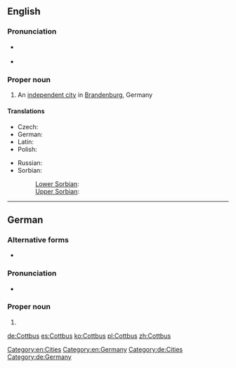 ==English==
{{wikipedia}}

===Pronunciation===
* {{a|US}} {{IPA|/ˈkɑtbʌs/|lang=en}}
* {{a|RP}} {{IPA|/ˈkɒtbʌs/|lang=en}}

===Proper noun===
{{en-proper noun}}

# An [[independent city]] in [[Brandenburg]], Germany

====Translations====
{{trans-top|city in Germany}}
* Czech: {{t|cs|Chotěbuz|m}}
* German: {{t+|de|Cottbus}}
* Latin: {{t|la|Cotbusium}}
* Polish: {{t+|pl|Chociebuż|m}}
{{trans-mid}}
* Russian: {{t|ru|Ко́тбус|m|sc=Cyrl|tr=Kótbus}}
* Sorbian:
*: [[Lower Sorbian]]: {{t|dsb|Chóśebuz|m}}
*: [[Upper Sorbian]]: {{t|hsb|Choćebuz|m}}
{{trans-bottom}}

[[Category:en:Cities]]
[[Category:en:Germany]]

----

==German==
{{wikipedia|lang=de}}

===Alternative forms===
* {{l/de|Kottbus}} {{qualifier|obsolete}}

===Pronunciation===
* {{IPA|/ˈkɔtbʊs/|lang=de}}

===Proper noun===
{{de-proper noun|n}}

# {{l|en|Cottbus}}

[[Category:de:Cities]]
[[Category:de:Germany]]

[[de:Cottbus]]
[[es:Cottbus]]
[[ko:Cottbus]]
[[pl:Cottbus]]
[[zh:Cottbus]]